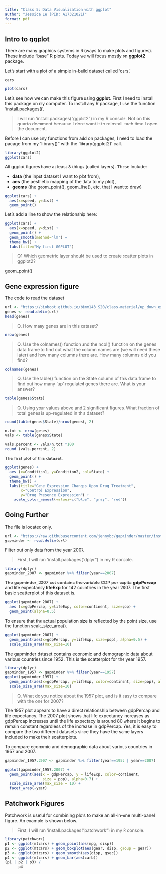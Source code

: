 ```yaml
---
title: "Class 5: Data Visualization with ggplot"
author: "Jessica Le (PID: A17321021)"
format: pdf
---
```


## Intro to ggplot

There are many graphics systems in R (ways to make plots and figures). These include "base" R plots. Today we will focus mostly on **ggplot2** package. 

Let's start with a plot of a simple in-build dataset called 'cars'. 

```r
cars
```

```r
plot(cars)
```

Let's see how we can make this figure using **ggplot**. First I need to install this package on my computer. To install any R package, I use the function 'install.packages()'. 

> I will run 'install.packages("ggplot2") in my R console. Not on this quarto document because I don't want it to reinstall each time I open the document. 

Before I can use any functions from add on packages, I need to load the pacage from my "library()" with the 'library(ggplot2)' call. 

```r
library(ggplot2)
ggplot(cars)
```

All ggplot figures have at least 3 things (called layers). These include: 

- **data** (the input dataset I want to plot from),
- **aes** (the aesthetic mapping of the data to my plot),
- **geoms** (the geom_point(), geom_line(), etc. that I want to draw)

```r
ggplot(cars) + 
  aes(x=speed, y=dist) + 
  geom_point()
```

Let's add a line to show the relationship here: 

```r
ggplot(cars) + 
  aes(x=speed, y=dist) + 
  geom_point() + 
  geom_smooth(method='lm') + 
  theme_bw() + 
  labs(title="My first GGPLOT")
```

>Q1 Which geometric layer should be used to create scatter plots in ggplot2?

geom_point()

## Gene expression figure 

The code to read the dataset 

```r
url <- "https://bioboot.github.io/bimm143_S20/class-material/up_down_expression.txt"
genes <- read.delim(url)
head(genes)
```

> Q. How many genes are in this dataset?

```r
nrow(genes)
```
> Q. Use the colnames() function and the ncol() function on the genes data frame to find out what the column names are (we will need these later) and how many columns there are. How many columns did you find?

```r
colnames(genes)
```

> Q. Use the table() function on the State column of this data.frame to find out how many ‘up’ regulated genes there are. What is your answer?

```r
table(genes$State)
```

> Q. Using your values above and 2 significant figures. What fraction of total genes is up-regulated in this dataset?

```r
round(table(genes$State)/nrow(genes), 2)
```

```r
n.tot <- nrow(genes)
vals <- table(genes$State)

vals.percent <- vals/n.tot *100
round (vals.percent, 2)
```

The first plot of this dataset. 

```r
ggplot(genes) + 
  aes (x=Condition1, y=Condition2, col=State) + 
  geom_point() +
  theme_bw() +
  labs(title="Gene Expression Changes Upon Drug Treatment", 
       x="Control Expression", 
       y="Drug Presence Expression") + 
    scale_color_manual(values=c("blue", "gray", "red"))
```

## Going Further 

The file is located only. 

```r
url <- "https://raw.githubusercontent.com/jennybc/gapminder/master/inst/extdata/gapminder.tsv"
gapminder <- read.delim(url)
```


Filter out only data from the year 2007. 

> First, I will run 'install.packages("dplyr") in my R console.

```r
library(dplyr)
gapminder_2007 <- gapminder %>% filter(year==2007)
```

The gapminder_2007 set contains the variable GDP per capita **gdpPercap** and life expectancy **lifeExp** for 142 countries in the year 2007. The first basic scatterplot of this dataset is. 

```r
ggplot(gapminder_2007) +
  aes (x=gdpPercap, y=lifeExp, color=continent, size=pop) + 
  geom_point(alpha=0.5)
```

To ensure that the actual population size is reflected by the point size, use the function scale_size_area(). 

```r
ggplot(gapminder_2007) + 
  geom_point(aes(x=gdpPercap, y=lifeExp, size=pop), alpha=0.5) + 
  scale_size_area(max_size=10)
```

The gapminder dataset contains economic and demographic data about various countries since 1952. This is the scatterplot for the year 1957. 
```r
library(dplyr)
gapminder_1957 <- gapminder %>% filter(year==1957)
ggplot(gapminder_1957) + 
  geom_point(aes(x=gdpPercap, y=lifeExp, color=continent, size=pop), alpha=0.7) + 
  scale_size_area(max_size=10)
```
> Q. What do you notice about the 1957 plot, and is it easy to compare with the one for 2007?

The 1957 plot appears to have a direct relationship between gdpPercap and life expectancy. The 2007 plot shows that life expectancy increases as gdpPercap increases until the life expectacy is around 80 where it begins to remain constant regardless of the increase in gdpPercap. Yes, it is easy to compare the two different datasets since they have the same layers included to make their scatterplots.  

To compare economic and demographic data about various countries in 1957 and 2007. 
```r
gapminder_1957.2007 <- gapminder %>% filter(year==1957 | year==2007)

ggplot(gapminder_1957.2007) + 
  geom_point(aes(x = gdpPercap, y = lifeExp, color=continent,
                 size = pop), alpha=0.7) + 
  scale_size_area(max_size = 10) +
  facet_wrap(~year)
```

## Patchwork Figures

Patchwork is useful for combining plots to make an all-in-one multi-panel figure. An example is shown below. 

> First, I will run 'install.packages("patchwork") in my R console.

```r
library(patchwork)
p1 <- ggplot(mtcars) + geom_point(aes(mpg, disp))
p2 <- ggplot(mtcars) + geom_boxplot(aes(gear, disp, group = gear))
p3 <- ggplot(mtcars) + geom_smooth(aes(disp, qsec))
p4 <- ggplot(mtcars) + geom_bar(aes(carb))
(p1 | p2 | p3) /
      p4
```